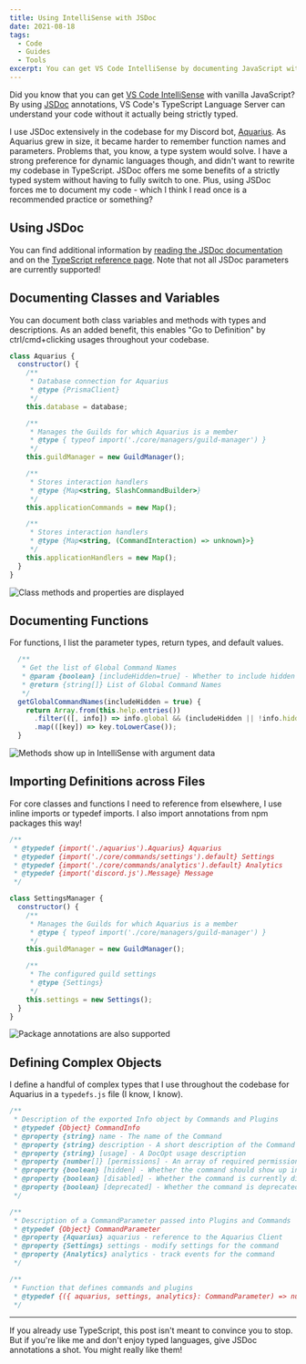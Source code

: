 ```yaml
---
title: Using IntelliSense with JSDoc
date: 2021-08-18
tags:
  - Code
  - Guides
  - Tools
excerpt: You can get VS Code IntelliSense by documenting JavaScript with JSDoc - no TypeScript required!
---
```


Did you know that you can get [VS Code IntelliSense](https://code.visualstudio.com/docs/editor/intellisense) with vanilla JavaScript? By using [JSDoc](https://www.typescriptlang.org/docs/handbook/jsdoc-supported-types.html) annotations, VS Code's TypeScript Language Server can understand your code without it actually being strictly typed.

I use JSDoc extensively in the codebase for my Discord bot, [Aquarius](https://github.com/ianmitchell/aquarius). As Aquarius grew in size, it became harder to remember function names and parameters. Problems that, you know, a type system would solve. I have a strong preference for dynamic languages though, and didn't want to rewrite my codebase in TypeScript. JSDoc offers me some benefits of a strictly typed system without having to fully switch to one. Plus, using JSDoc forces me to document my code - which I think I read once is a recommended practice or something?

## Using JSDoc

You can find additional information by [reading the JSDoc documentation](https://jsdoc.app) and on the [TypeScript reference page](https://www.typescriptlang.org/docs/handbook/jsdoc-supported-types.html). Note that not all JSDoc parameters are currently supported!

## Documenting Classes and Variables

You can document both class variables and methods with types and descriptions. As an added benefit, this enables "Go to Definition" by ctrl/cmd+clicking usages throughout your codebase.

```javascript lines
class Aquarius {
  constructor() {
    /**
     * Database connection for Aquarius
     * @type {PrismaClient}
     */
    this.database = database;

    /**
     * Manages the Guilds for which Aquarius is a member
     * @type { typeof import('./core/managers/guild-manager') }
     */
    this.guildManager = new GuildManager();

    /**
     * Stores interaction handlers
     * @type {Map<string, SlashCommandBuilder>}
     */
    this.applicationCommands = new Map();

    /**
     * Stores interaction handlers
     * @type {Map<string, (CommandInteraction) => unknown}>}
     */
    this.applicationHandlers = new Map();
  }
}
```

<Image
  src="/images/posts/jsdoc/classes.png"
  alt="Class methods and properties are displayed"
  width={1024}
  height={768}
  unoptimized
/>

## Documenting Functions

For functions, I list the parameter types, return types, and default values.

```javascript lines
  /**
   * Get the list of Global Command Names
   * @param {boolean} [includeHidden=true] - Whether to include hidden commands
   * @return {string[]} List of Global Command Names
   */
  getGlobalCommandNames(includeHidden = true) {
    return Array.from(this.help.entries())
      .filter(([, info]) => info.global && (includeHidden || !info.hidden))
      .map(([key]) => key.toLowerCase());
  }
```

<Image
  src="/images/posts/jsdoc/methods.png"
  alt="Methods show up in IntelliSense with argument data"
  width={1024}
  height={768}
  unoptimized
/>

## Importing Definitions across Files

For core classes and functions I need to reference from elsewhere, I use inline imports or typedef imports. I also import annotations from npm packages this way!

```javascript lines
/**
 * @typedef {import('./aquarius').Aquarius} Aquarius
 * @typedef {import('./core/commands/settings').default} Settings
 * @typedef {import('./core/commands/analytics').default} Analytics
 * @typedef {import('discord.js').Message} Message
 */

class SettingsManager {
  constructor() {
    /**
     * Manages the Guilds for which Aquarius is a member
     * @type { typeof import('./core/managers/guild-manager') }
     */
    this.guildManager = new GuildManager();

    /**
     * The configured guild settings
     * @type {Settings}
     */
    this.settings = new Settings();
  }
}
```

<Image
  src="/images/posts/jsdoc/package.png"
  alt="Package annotations are also supported"
  width={1024}
  height={768}
  unoptimized
/>

## Defining Complex Objects

I define a handful of complex types that I use throughout the codebase for Aquarius in a `typedefs.js` file (I know, I know).

```javascript lines
/**
 * Description of the exported Info object by Commands and Plugins
 * @typedef {Object} CommandInfo
 * @property {string} name - The name of the Command
 * @property {string} description - A short description of the Command's function
 * @property {string} [usage] - A DocOpt usage description
 * @property {number[]} [permissions] - An array of required permissions for the command
 * @property {boolean} [hidden] - Whether the command should show up in the command list or not
 * @property {boolean} [disabled] - Whether the command is currently disabled or not
 * @property {boolean} [deprecated] - Whether the command is deprecated or not
 */

/**
 * Description of a CommandParameter passed into Plugins and Commands
 * @typedef {Object} CommandParameter
 * @property {Aquarius} aquarius - reference to the Aquarius Client
 * @property {Settings} settings - modify settings for the command
 * @property {Analytics} analytics - track events for the command
 */

/**
 * Function that defines commands and plugins
 * @typedef {({ aquarius, settings, analytics}: CommandParameter) => null} Command
 */
```

---

If you already use TypeScript, this post isn't meant to convince you to stop. But if you're like me and don't enjoy typed languages, give JSDoc annotations a shot. You might really like them!
